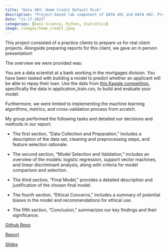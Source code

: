 ```yaml
---
title: "Data 403: Home Credit Default Risk"
description: "Project-based lab component of DATA 401 and DATA 402. Projects involving comparison of predictive and interpretable regression models, implementing linear classifiers with gradient descent, implementing neural networks from scratch, and deep learning."
date: "11-17-2023"
categories: [Data Science, Python, Statistics]
image: /images/home_credit.jpeg
---
```


This project consisted of a practice clients to prepare us for real client 
projects. Alongside preparing reports for this client, we gave an in person 
presentation!

The overview we were provided was:

You are a data scientist at a bank working in the mortgages division. You have 
been tasked with building a model to predict whether an applicant will be able 
to repay their loan. Use the data from 
[this Kaggle competition](https://www.kaggle.com/c/home-credit-default-risk/), 
specifically the data in application_train.csv, to build and evaluate your model.

Furthermore, we were limited to implementing the machine learning algorithms,
metrics, and cross-validation process from scratch.

My group performed the following tasks and detailed our decisions and methods 
in our report:

- The first section, “Data Collection and Preparation,” includes a description of the data
set, cleaning and preprocessing steps, and feature selection rationale.

- The second section, “Model Selection and Validation,” includes an overview of the
models: logistic regression, support vector machines, and linear discriminant analysis,
along with criteria for model comparison and selection.

- The third section, “Final Model, ” provides a detailed description and justification of the
chosen final model.

- The fourth section, “Ethical Concerns,” includes a summary of potential biases in the
model and recommendations for ethical use.

- The fifth section, “Conclusion,” summarizes our key findings and their significance.

[Github Repo](https://github.com/Wander03/Home-Credit-Project){target="_blank"}

[Report](/files/home_credit/home_credit_report.pdf){target="_blank"}

[Slides](/files/home_credit/slides.pdf){target="_blank"}
